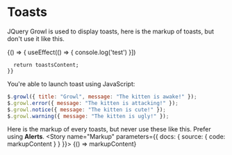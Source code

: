 
<Meta title="Toasts" />

# Toasts

JQuery Growl is used to display toasts, here is the markup of toasts, but don't use it like this.

<Canvas>
  <Story name="Toasts" parameters={{ docs: { source: { code: toastsContent } } }}>
    {() => {
      useEffect(() => {
        console.log('test')
      }])

      return toastsContent;
    }}
  </Story>
</Canvas>

You're able to launch toast using JavaScript:

```js
$.growl({ title: "Growl", message: "The kitten is awake!" });
$.growl.error({ message: "The kitten is attacking!" });
$.growl.notice({ message: "The kitten is cute!" });
$.growl.warning({ message: "The kitten is ugly!" });
```

Here is the markup of every toasts, but never use these like this. Prefer using <LinkTo kind="alerts">**Alerts**</LinkTo>.
<Canvas>
  <Story name="Markup" parameters={{ docs: { source: { code: markupContent } } }}>
    {() => markupContent}
  </Story>
</Canvas>
